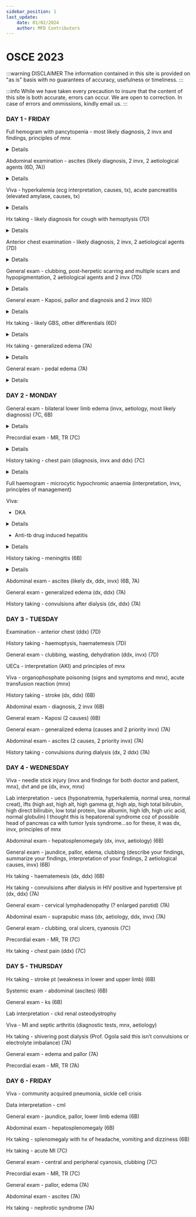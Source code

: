 ```yaml
---
sidebar_position: 1
last_update:
    date: 01/02/2024
    author: MFD Contributors
---
```


# OSCE 2023

:::warning DISCLAIMER
The information contained in this site is provided on "as is" basis with no guarantees of accuracy, usefulness or timeliness.
:::

:::info
While we have taken every precaution to insure that the content of this site is both accurate, errors can occur. We are open to correction. In case of errors and ommissions, kindly email us.
:::

### DAY 1 - FRIDAY

Full hemogram with pancytopenia - most likely diagnosis, 2 invx and findings, principles of mnx

<details>
- bone marrow failure 2 to: drugs (mtx, 5-fluorouracil, cyclophosphamide, vinblastine, bleomycin), infections(viral-EBV, CMV, HIV protozoal-leishmania, bacteria-TB), malignancies - leukemias, mds, lymphomas, mpo (1 myelofibrosis), multiple myeloma, mets breast, prostate 

investigations:
- peripheral blood film - decreased RBC, WBC, platelets. Vit B12 def - macrocytosis, hypersegmented neutrophils
- bone marrow aspirate/trephine biopsy - hypocellular BMA.

principles of managements:

supportive:
- resuscitation - ABCDE. 
- transfusion: PRBC/whole blood if Hb less than 7 g/dL, platelets if less than 50K, wbcs if neutrophils are less than 0.5
- nutrition: hematinics, folic acid, vit B12, iron
- medications: abx if severe neutropenia, GM-CSF, G-CSF, EPO


definitive:
- treat underlying cause
- if drugs, stop offending drug
- if infection, treat infection. HIV - HAART, anti-TB drugs, leishmania - amphotericin B, sodium stibogluconate, CMV - ganciclovir, foscarnet
- if malignancy, MDT & depends on the staging of the disease. Chemotherapy, radiotherapy, surgery, BMT

</details>

Abdominal examination - ascites (likely diagnosis, 2 invx, 2 aetiological agents (6D, 7A))

<details>

Investigations:
Laboratory - LFTs, SAAGs, UECs, urinalysis
Imaging - USG

2 aetiological agents:
CVS - Right sided heart failure
GIT - Portal hypertension: alcoholic liver cirrhosis, viral hepatitis, budd-chiari syndrome, schistosomiasis, wilsons, hemochromatosis
Renal - nephrotic syndrome
</details>

Viva - hyperkalemia (ecg interpretation, causes, tx), acute pancreatitis (elevated amylase, causes, tx)

<details>

Hyperkalemia:
- prolonged PR interval
- widened QRS complex
- peaked T waves

causes:
- drugs: K+ sparing diuretics(spironolactone, eplerenone), ACEis, ARBs, succinylcholine
- tumor lysis syndrome
- rhabdomyolysis
- CKD
- metabolic acidosis
- increase intake of KCL
- addison's disease

tx:
- calcium gluconate 10mls 10% IV over 10 mins - stabilize the cardiac membrane
- intracellular shifting: insulin, beta agonists (salbutamol), bicarbonate
- excretion: loop diuretics
- binders: calcium resonium, kayexalate
- hemodiaylsis

 “C BIG K DI” (i.e. if you see a big K, the patient could die!)

Causes for acute pancreatitis: 

- I-Idiopathic 
- G-Gallstones (second most common)
- E-Ethanol (most common)
- T-Trauma
- S-Steroids
- M-Mumps
- A-Autoimmune
- S-Scorpion sting
- H-Hyperlipidemia/Hypercalcemia
- E-ERCP
- D-Drugs eg HCTZ, didanosine, azathioprine

Tx: 
Supportive:
- Airway
- Breathing - oxygen supplementation via NRM if SpO2 below 90%
- Circulation - IV fluids (crystalloids) to maintain urine output at 0.5ml/kg/hr for 24-48 hours
- Disability - Pain control. Opioids are safe and effective at providing pain control in patients with acute pancreatitis.  Hydromorphone or fentanyl (intravenous) may be used for pain relief in acute pancreatitis. Meperidine has been favored over morphine for analgesia in pancreatitis because studies showed that morphine caused an increase in sphincter of Oddi pressure. 
- Monitoring of vitals closely for 24-48 hours. Urine output should be measured hourly and fluids should be titrated to maintain urine output (more than 0.5 to 1 mls/kg/hour). Electrolyte should be monitored for 48 to 72 hours, hypocalcemia and hypomagnesemia should be corrected.
- Nutritional support - Mild pancreatitis can often be managed with intravenous hydration alone since recovery occurs rapidly, allowing patients to resume an oral diet within a week. Nasojejunal feeding for severe pancreatitis if unlikely to resume feeding over 5-7 days. Prefered over TPN. 
- Antibiotics - not routinely recommended. Only used in suspected infected pancreactic necrosis.

Definitive:
- Treat the underlying cause
Non-operative:
- Withdraw or change the offending drug
Operative:
- Laparoscopic cholecystectomy
- ERCP - gallstones pancreatitis.cholecystectomy should be performed after recovery for patients with gallstones pancreatitis.
- Pancreatectomy
- Treat hypercalcemia and hypertriglyceridemia

</details>

Hx taking - likely diagnosis for cough with hemoptysis (7D)

<details>
- Onset of cough, amount of blood in sputum, foul-smelling sputum, worse in the morning or evening, exacerbating factors
- associated fever, night sweats, weight loss, GBW
- associated chest pain(SOCRATES), difficulty in breathing, shortness of breath, fast breathing, orthopnea, PND
- Hx of contact with a TB patient, RVD status
- Hx of smoking, alcohol use, drug use (anticoagulants)
- Hx of cancer in the family, exposure to asbestos
- Hx of palpitations, easy fatigability, dizziness, syncope, headache
- Hx of lower back pain

Likely diagnosis - lung ca

</details>

Anterior chest examination - likely diagnosis, 2 invx, 2 aetiological agents (7D)

<details>



</details>

General exam - clubbing, post-herpetic scarring and multiple scars and hypopigmentation, 2 aetiological agents and 2 invx (7D)

<details>
Clubbing:
- C - Cyanotic heart disease, Cystic fibrosis
- L - Lung cancer, lung abscess
- U - Ulcerative colitis
- B - Bronchiectasis
- B - Bening mesothelioma
- I - Infective endocarditis
- I - Idiopathic lung fibrosis
- N - Neurogenic tumors
- G - GIT disease

Atielogical agents:
- Lung abscess: Klebsiella pneumonia, Staphylococcus aureus

Investigations:
- CBC 
- Sputum for MCS
- CXR

</details>

General exam - Kaposi, pallor and diagnosis and 2 invx (6D)

<details>

Investigations:
- HIV screening - PCR viral load and CD4 count
- Cutaneous skin biopsy

</details>

Hx taking - likely GBS, other differentials (6D)

<details>
History of present illness:
- onset of symptoms, progression (ascending or descending), pins and needles sensation, lower back pain
- Associating factors: fever, night sweats, weight loss
- Hx of contact to a TB patient
- RVD status
- Prior hx of URTI infection: cough, DIB
- Prior hx of GIT infection: bloody diarrhea, loose motions, vomiting, decreased appetite
- Stool or urinary symptoms: incontinence
- Hx of trauma
- RVD status

Dx: GBS, transverse myelitis, TB

</details>

Hx taking - generalized edema (7A)

<details>

Onset

CVS:
- Orthopnea, PND, easy fatigability, palpitations, DIB
- Dizziness, syncope

GIT:
- Yellowness of the eyes, pruritus, vomiting blood
- Change in bowel habits, color of stool, mucoid, bloody

Renal:
- Urinary frequency, volume, color, dysuria,

- Hx of night sweats, fever, unintentional weight loss
- Smoking and alcohol use

PMH
- NKFDA
- Hx of DM, HTN
- Family hx of malignancy, heart failure

</details>

General exam - pedal edema (7A)

<details>

JACCLOWD and vitals

</details>

### DAY 2 - MONDAY

General exam - bilateral lower limb edema (invx, aetiology, most likely diagnosis) (7C, 6B)

<details>


Investigations:
- Complete blood count: HGB, WBC and differentials, platelet count
- ESR, CRP
- LFTs
- UECs
- Urinalysis
- CXR
- ECG and Echo
- Abdominal ultrasound: Liver or renal morphology

Most likely diagnosis:
- Cardiac: ADHF
- Renal: CKD, nephrotic syndrome
- Liver: CLD

</details>

Precordial exam - MR, TR (7C)

<details>

WIPE:
- Wash your hands
- Introduce yourself to the patient & consent
- Position the patient
- Expose the patient. 

Inspection:
- Inspect the chest for deformity (pectus carinatum/excavatum), scars, hyper/hypopigmentation, distended neck veins
- JVP

Palpation:
- Apex beat location: the outermost and the most inferior point of apical impulse. Character

</details>

History taking - chest pain (diagnosis, invx and ddx) (7C)

<details>
Chest pain: site, onset, character, radiation, associating factors, exacerbating/relieving factors, severity

Associating factors: 

</details>

Full haemogram - microcytic hypochromic anaemia (interpretation, invx, principles of management)

Viva:
- DKA
<details>
Presentation: 
- Symptoms: confusion, abdominal pain, vomiting
- Signs: kussmaul breath(deep acidotic breathing), acetone breath
Investigations:
- CBC: Hb level, WBC and differentials, platelets
- ESR, CRP
- UECs: hyponatremia, hyper/hypokalemia
- BGA: high anion gap metabolic acidosis
- RBS
- HBA1c   
- ECG
- Chest X-ray
Principles of management:
- Airway 
- Breathing - oxygen mask via NRM
- Circulation:
- Fluid replacement - IV normal saline 1L stat, 1L over 1/2h, 1L over 1h, 1L over 2h, 1L over 4h
- Monitor urine output. Catherize if not passing by 1h and monitor urine output. Target 0.5ml/kg/h
- Alternate with 5% dextrose once blood glucose is less than 13mmol/L

Insulin:
- soluble insulin 0.1U/kg IV bolus stat then 0.1U/kg/h infusion
- Once acidosis is resolved revert to SC intermediate acting insulin

Potassium:
- K+ supplementation

Bicarbonate:
- Consider only if pH is less than 6.9%

- Check venous BGA at 2h, 4h, 8h and 24h. Check blood glucose and ketones every 1h.
- Consider NG tube if vomiting or drowsy. 
- Avoid hypoglycemia
- Disability: GCS 
- Determine the precipitant: infections(pneumonia, UTI, sepsis), infarction(MI,CVA), inadequate insulin
</details>

- Anti-tb drug induced hepatitis
<details>
- Pyrazinamide
- Rifampin
- Isoniazid
</details>

History taking - meningitis (6B)
<details>
- histoy of headache
- fever
- difficulty rotating the neck
- photophobia
- blurry vision
- phenophobia
- shaking of the body , any loss of consciousness
- loss of speech, memory, diffficulty walking, walking, hearing loss
- Any loss of other senses like smell.
- skin lesions (non blaanching petechial rash)
- HOB, weight loss, night sweats
- Any recent histroy of head trauma
 -crowded places
 - contact with Tb persons
 - Vaccinated for HiB, Strep. pneumonia
 - history of travel to malaria enndemic area/ joint pain 
 - Any recent historry of ear infection, URTI
 - Sero- status
 - chronic alcohol, cancer history
</details>

Abdominal exam - ascites (likely dx, ddx, invx) (6B, 7A)

General exam - generalized edema (dx, ddx) (7A)

History taking - convulsions after dialysis (dx, ddx) (7A)

### DAY 3 - TUESDAY

Examination - anterior chest (ddx) (7D)

History taking - haemoptysis, haematemesis (7D)

General exam - clubbing, wasting, dehydration (ddx, invx) (7D)

UECs - interpretation (AKI) and principles of mnx

Viva - organophosphate poisoning (signs and symptoms and mnx), acute transfusion reaction (mnx)

History taking - stroke (dx, ddx) (6B)

Abdominal exam - diagnosis, 2 invx (6B)

General exam - Kaposi (2 causes) (6B)

General exam - generalized edema (causes and 2 priority invx) (7A)

Abdominal exam - ascites (2 causes, 2 priority invx) (7A)

History taking - convulsions during dialysis (dx, 2 ddx) (7A)

### DAY 4 - WEDNESDAY

Viva - needle stick injury (invx and findings for both doctor and patient, mnx), dvt and pe (dx, invx, mnx)

Lab interpretation - uecs (hyponatremia, hyperkalemia, normal urea, normal creat), lfts (high ast, high alt, high gamma gt, high alp, high total bilirubin, high direct bilirubin, low total protein, low albumin, high ldh, high uric acid, normal globulin) I thought this is hepatorenal syndrome coz of possible head of pancreas ca with tumor lysis syndrome…so for these, it was dx, invx, principles of mnx

Abdominal exam - hepatosplenomegaly (dx, invx, aetiology) (6B)

General exam - jaundice, pallor, edema, clubbing (describe your findings, summarize your findings, interpretation of your findings, 2 aetiological causes, invx) (6B)

Hx taking - haematemesis (dx, ddx) (6B)

Hx taking - convulsions after dialysis in HIV positive and hypertensive pt (dx, ddx) (7A)

General exam - cervical lymphadenopathy (? enlarged parotid) (7A)

Abdominal exam - suprapubic mass (dx, aetiology, ddx, invx) (7A)

General exam - clubbing, oral ulcers, cyanosis (7C)

Precordial exam - MR, TR (7C)

Hx taking - chest pain (ddx) (7C)

### DAY 5 - THURSDAY

Hx taking - stroke pt (weakness in lower and upper limb) (6B)

Systemic exam - abdominal (ascites) (6B)

General exam - ks (6B)

Lab interpretation - ckd renal osteodystrophy

Viva - MI and septic arthritis (diagnostic tests, mnx, aetiology)

Hx taking - shivering post dialysis (Prof. Ogola said this isn’t convulsions or electrolyte imbalance) (7A)

General exam - edema and pallor (7A)

Precordial exam - MR, TR (7A)

### DAY 6 - FRIDAY

Viva - community acquired pneumonia, sickle cell crisis

Data interpretation - cml

General exam - jaundice, pallor, lower limb edema (6B)

Abdominal exam - hepatosplenomegaly (6B)

Hx taking - splenomegaly with hx of headache, vomiting and dizziness (6B)

Hx taking - acute MI (7C)

General exam - central and peripheral cyanosis, clubbing (7C)

Precordial exam - MR, TR (7C)

General exam - pallor, edema (7A)

Abdominal exam - ascites (7A)

Hx taking - nephrotic syndrome (7A)
